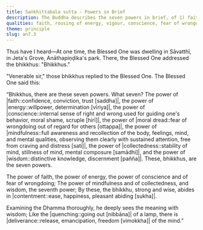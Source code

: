 ```yaml
---
title: Saṅkhittabala sutta - Powers in Brief
description: The Buddha describes the seven powers in brief, of 1) faith, 2) energy, 3) conscience, 4) fear of wrongdoing, 5) mindfulness, 6) collectedness, and 7) wisdom.
qualities: faith, rousing of energy, vigour, conscience, fear of wrongdoing, mindfulness, collectedness, wisdom
theme: principle
slug: an7.3
---
```


Thus have I heard—At one time, the Blessed One was dwelling in Sāvatthī, in Jeta's Grove, Anāthapiṇḍika's park. There, the Blessed One addressed the bhikkhus: "Bhikkhus."

"Venerable sir," those bhikkhus replied to the Blessed One. The Blessed One said this:

“Bhikkhus, there are these seven powers. What seven? The power of |faith::confidence, conviction, trust [saddha]|, the power of |energy::willpower, determination [vīriya]|, the power of |conscience::internal sense of right and wrong used for guiding one's behavior, moral shame, scruple [hirī]|, the power of |moral dread::fear of wrongdoing out of regard for others [ottappa]|, the power of |mindfulness::full awareness and recollection of the body, feelings, mind, and mental qualities, observing them clearly with sustained attention, free from craving and distress [sati]|, the power of |collectedness::stability of mind, stillness of mind, mental composure [samādhi]|, and the power of |wisdom::distinctive knowledge, discernment [pañña]|. These, bhikkhus, are the seven powers.

The power of faith, the power of energy,
the power of conscience and of fear of wrongdoing;
The power of mindfulness and of collectedness,
and wisdom, the seventh power;
By these, the bhikkhu, strong and wise,
abides in |contentment::ease, happiness, pleasant abiding [sukha]|.

Examining the Dhamma thoroughly,
he deeply sees the meaning with wisdom;
Like the |quenching::going out [nibbāna]| of a lamp,
there is |deliverance::release, emancipation, freedom [vimokkha]| of the mind.”